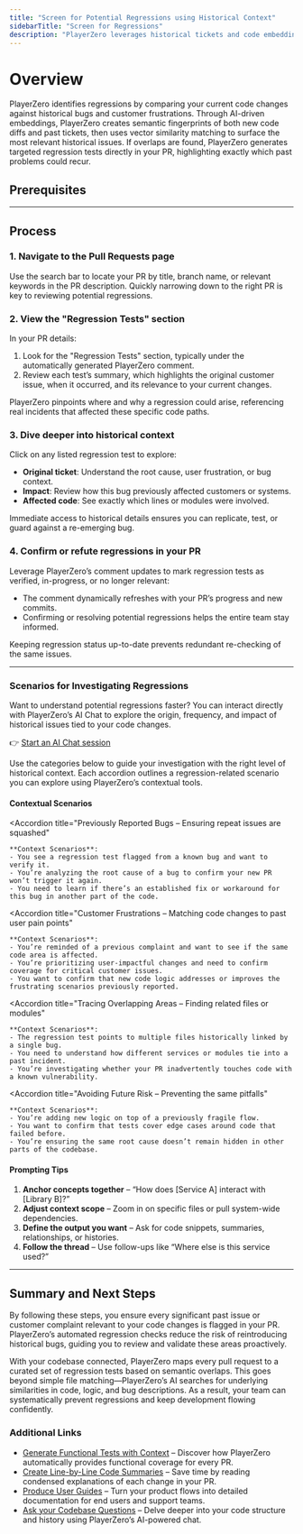 ```yaml
---
title: "Screen for Potential Regressions using Historical Context"
sidebarTitle: "Screen for Regressions"
description: "PlayerZero leverages historical tickets and code embeddings to automatically generate regression tests for your pull requests."
---
```



# Overview

PlayerZero identifies regressions by comparing your current code changes against historical bugs and customer frustrations. Through AI-driven embeddings, PlayerZero creates semantic fingerprints of both new code diffs and past tickets, then uses vector similarity matching to surface the most relevant historical issues. If overlaps are found, PlayerZero generates targeted regression tests directly in your PR, highlighting exactly which past problems could recur.

## **Prerequisites**

<SourceControlManagement/>

---

## **Process**

### 1. Navigate to the Pull Requests page

Use the search bar to locate your PR by title, branch name, or relevant keywords in the PR description. Quickly narrowing down to the right PR is key to reviewing potential regressions.

### 2. View the "Regression Tests" section

In your PR details:
1. Look for the "Regression Tests" section, typically under the automatically generated PlayerZero comment.  
2. Review each test’s summary, which highlights the original customer issue, when it occurred, and its relevance to your current changes.

PlayerZero pinpoints where and why a regression could arise, referencing real incidents that affected these specific code paths.

### 3. Dive deeper into historical context

Click on any listed regression test to explore:
- **Original ticket**: Understand the root cause, user frustration, or bug context.  
- **Impact**: Review how this bug previously affected customers or systems.  
- **Affected code**: See exactly which lines or modules were involved.

Immediate access to historical details ensures you can replicate, test, or guard against a re-emerging bug.

### 4. Confirm or refute regressions in your PR

Leverage PlayerZero’s comment updates to mark regression tests as verified, in-progress, or no longer relevant:
- The comment dynamically refreshes with your PR’s progress and new commits.
- Confirming or resolving potential regressions helps the entire team stay informed.

Keeping regression status up-to-date prevents redundant re-checking of the same issues.

---

### Scenarios for Investigating Regressions

Want to understand potential regressions faster? You can interact directly with PlayerZero’s AI Chat to explore the origin, frequency, and impact of historical issues tied to your code changes.

👉 [Start an AI Chat session](https://app.playerzero.ai/chat)

Use the categories below to guide your investigation with the right level of historical context. Each accordion outlines a regression-related scenario you can explore using PlayerZero’s contextual tools.

#### **Contextual Scenarios**

<AccordionGroup>

  <Accordion 
    title="Previously Reported Bugs – Ensuring repeat issues are squashed"
  >
    **Context Scenarios**:
    - You see a regression test flagged from a known bug and want to verify it.
    - You’re analyzing the root cause of a bug to confirm your new PR won’t trigger it again.
    - You need to learn if there’s an established fix or workaround for this bug in another part of the code.
  </Accordion>

  <Accordion 
    title="Customer Frustrations – Matching code changes to past user pain points"
  >
    **Context Scenarios**:
    - You’re reminded of a previous complaint and want to see if the same code area is affected.
    - You’re prioritizing user-impactful changes and need to confirm coverage for critical customer issues.
    - You want to confirm that new code logic addresses or improves the frustrating scenarios previously reported.
  </Accordion>

  <Accordion 
    title="Tracing Overlapping Areas – Finding related files or modules"
  >
    **Context Scenarios**:
    - The regression test points to multiple files historically linked by a single bug.
    - You need to understand how different services or modules tie into a past incident.
    - You’re investigating whether your PR inadvertently touches code with a known vulnerability.
  </Accordion>

  <Accordion 
    title="Avoiding Future Risk – Preventing the same pitfalls"
  >
    **Context Scenarios**:
    - You’re adding new logic on top of a previously fragile flow.
    - You want to confirm that tests cover edge cases around code that failed before.
    - You’re ensuring the same root cause doesn’t remain hidden in other parts of the codebase.
  </Accordion>

</AccordionGroup>

#### **Prompting Tips**

1. **Anchor concepts together** – “How does [Service A] interact with [Library B]?”
2. **Adjust context scope** – Zoom in on specific files or pull system-wide dependencies.
3. **Define the output you want** – Ask for code snippets, summaries, relationships, or histories.
4. **Follow the thread** – Use follow-ups like “Where else is this service used?” 

---

## Summary and Next Steps

By following these steps, you ensure every significant past issue or customer complaint relevant to your code changes is flagged in your PR. PlayerZero’s automated regression checks reduce the risk of reintroducing historical bugs, guiding you to review and validate these areas proactively.

With your codebase connected, PlayerZero maps every pull request to a curated set of regression tests based on semantic overlaps. This goes beyond simple file matching—PlayerZero’s AI searches for underlying similarities in code, logic, and bug descriptions. As a result, your team can systematically prevent regressions and keep development flowing confidently.

### Additional Links

- [Generate Functional Tests with Context](/use-cases/analyze-code-quality/analyze-code-quality-UC3) – Discover how PlayerZero automatically provides functional coverage for every PR.  
- [Create Line-by-Line Code Summaries](/use-cases/analyze-code-quality/analyze-code-quality-UC3) – Save time by reading condensed explanations of each change in your PR.  
- [Produce User Guides](/use-cases/create-documentation/create-documentation-UC3) – Turn your product flows into detailed documentation for end users and support teams.  
- [Ask your Codebase Questions](/use-cases/retrieve-insights-from-code/retrieve-insights-from-code-UC1) – Delve deeper into your code structure and history using PlayerZero’s AI-powered chat.

